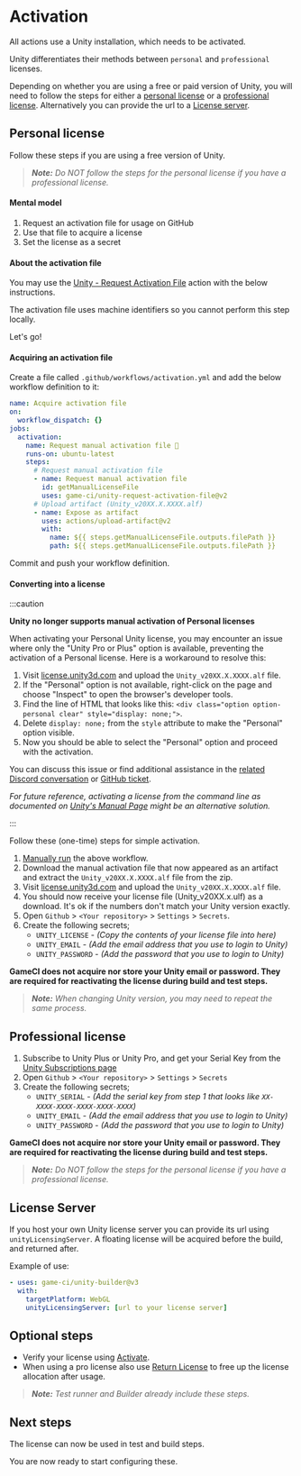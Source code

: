 # Activation

All actions use a Unity installation, which needs to be activated.

Unity differentiates their methods between `personal` and `professional` licenses.

Depending on whether you are using a free or paid version of Unity, you will need to follow the
steps for either a [personal license](#personal-license) or a
[professional license](#professional-license). Alternatively you can provide the url to a
[License server](#license-server).

## Personal license

Follow these steps if you are using a free version of Unity.

> _**Note:** Do NOT follow the steps for the personal license if you have a professional license._

#### Mental model

1. Request an activation file for usage on GitHub
2. Use that file to acquire a license
3. Set the license as a secret

#### About the activation file

You may use the
[Unity - Request Activation File](https://github.com/marketplace/actions/unity-request-activation-file)
action with the below instructions.

The activation file uses machine identifiers so you cannot perform this step locally.

Let's go!

#### Acquiring an activation file

Create a file called `.github/workflows/activation.yml` and add the below workflow definition to it:

```yaml
name: Acquire activation file
on:
  workflow_dispatch: {}
jobs:
  activation:
    name: Request manual activation file 🔑
    runs-on: ubuntu-latest
    steps:
      # Request manual activation file
      - name: Request manual activation file
        id: getManualLicenseFile
        uses: game-ci/unity-request-activation-file@v2
      # Upload artifact (Unity_v20XX.X.XXXX.alf)
      - name: Expose as artifact
        uses: actions/upload-artifact@v2
        with:
          name: ${{ steps.getManualLicenseFile.outputs.filePath }}
          path: ${{ steps.getManualLicenseFile.outputs.filePath }}
```

Commit and push your workflow definition.

#### Converting into a license

:::caution

**Unity no longer supports manual activation of Personal licenses**

When activating your Personal Unity license, you may encounter an issue where only the "Unity Pro or
Plus" option is available, preventing the activation of a Personal license. Here is a workaround to
resolve this:

1. Visit [license.unity3d.com](https://license.unity3d.com/manual) and upload the
   `Unity_v20XX.X.XXXX.alf` file.
2. If the "Personal" option is not available, right-click on the page and choose "Inspect" to open
   the browser's developer tools.
3. Find the line of HTML that looks like this:
   `<div class="option option-personal clear" style="display: none;">`.
4. Delete `display: none;` from the `style` attribute to make the "Personal" option visible.
5. Now you should be able to select the "Personal" option and proceed with the activation.

You can discuss this issue or find additional assistance in the
[related Discord conversation](https://discord.com/channels/710946343828455455/1138586951604248666)
or [GitHub ticket](https://github.com/game-ci/documentation/issues/408).

_For future reference, activating a license from the command line as documented on
[Unity's Manual Page](https://docs.unity3d.com/Manual/ManagingYourUnityLicense.html) might be an
alternative solution._

:::

Follow these (one-time) steps for simple activation.

1. [Manually run](https://docs.github.com/en/actions/managing-workflow-runs/manually-running-a-workflow)
   the above workflow.
2. Download the manual activation file that now appeared as an artifact and extract the
   `Unity_v20XX.X.XXXX.alf` file from the zip.
3. Visit [license.unity3d.com](https://license.unity3d.com/manual) and upload the
   `Unity_v20XX.X.XXXX.alf` file.
4. You should now receive your license file (Unity_v20XX.x.ulf) as a download. It's ok if the
   numbers don't match your Unity version exactly.
5. Open `Github` > `<Your repository>` > `Settings` > `Secrets`.
6. Create the following secrets;
   - `UNITY_LICENSE` - _(Copy the contents of your license file into here)_
   - `UNITY_EMAIL` - _(Add the email address that you use to login to Unity)_
   - `UNITY_PASSWORD` - _(Add the password that you use to login to Unity)_

**GameCI does not acquire nor store your Unity email or password. They are required for reactivating
the license during build and test steps.**

> _**Note:** When changing Unity version, you may need to repeat the same process._

## Professional license

1. Subscribe to Unity Plus or Unity Pro, and get your Serial Key from the
   [Unity Subscriptions page](https://id.unity.com/en/subscriptions)
2. Open `Github` > `<Your repository>` > `Settings` > `Secrets`
3. Create the following secrets;
   - `UNITY_SERIAL` - _(Add the serial key from step 1 that looks like
     `XX-XXXX-XXXX-XXXX-XXXX-XXXX`)_
   - `UNITY_EMAIL` - _(Add the email address that you use to login to Unity)_
   - `UNITY_PASSWORD` - _(Add the password that you use to login to Unity)_

**GameCI does not acquire nor store your Unity email or password. They are required for reactivating
the license during build and test steps.**

> _**Note:** Do NOT follow the steps for the personal license if you have a professional license._

## License Server

If you host your own Unity license server you can provide its url using `unityLicensingServer`. A
floating license will be acquired before the build, and returned after.

Example of use:

```yaml
- uses: game-ci/unity-builder@v3
  with:
    targetPlatform: WebGL
    unityLicensingServer: [url to your license server]
```

## Optional steps

- Verify your license using [Activate](https://github.com/marketplace/actions/unity-activate).
- When using a pro license also use
  [Return License](https://github.com/marketplace/actions/unity-return-license) to free up the
  license allocation after usage.

> _**Note:** Test runner and Builder already include these steps._

## Next steps

The license can now be used in test and build steps.

You are now ready to start configuring these.
